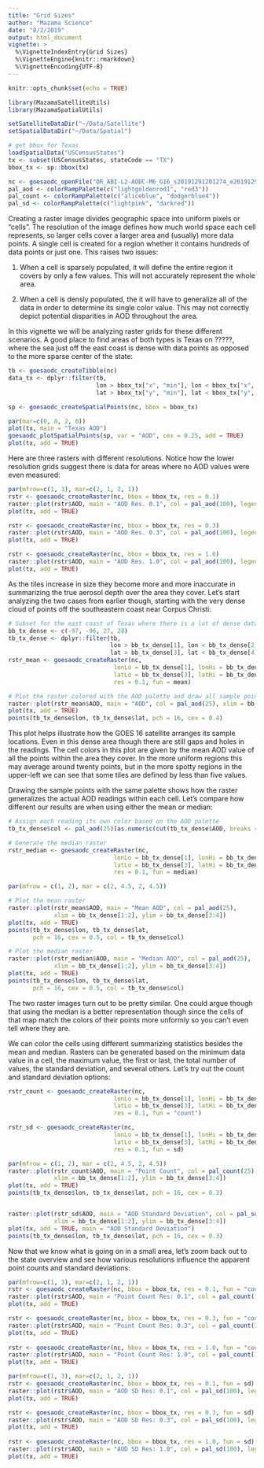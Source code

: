 ```yaml
---
title: "Grid Sizes"
author: "Mazama Science"
date: "8/2/2019"
output: html_document
vignette: >
  %\VignetteIndexEntry{Grid Sizes}
  %\VignetteEngine{knitr::rmarkdown}
  %\VignetteEncoding{UTF-8}
---
```


```r
knitr::opts_chunk$set(echo = TRUE)

library(MazamaSatelliteUtils)
library(MazamaSpatialUtils)

setSatelliteDataDir("~/Data/Satellite")
setSpatialDataDir("~/Data/Spatial")

# get bbox for Texas
loadSpatialData("USCensusStates")
tx <- subset(USCensusStates, stateCode == "TX")
bbox_tx <- sp::bbox(tx)

nc <- goesaodc_openFile("OR_ABI-L2-AODC-M6_G16_s20191291201274_e20191291204047_c20191291210009.nc")
pal_aod <- colorRampPalette(c("lightgoldenrod1", "red3"))
pal_count <- colorRampPalette(c("aliceblue", "dodgerblue4"))
pal_sd <- colorRampPalette(c("lightpink", "darkred"))
```

Creating a raster image divides geographic space into uniform pixels or "cells".
The resolution of the image defines how much world space each cell represents, 
so larger cells cover a larger area and (usually) more data points. A single 
cell is created for a region whether it contains hundreds of data points or just
one. This raises two issues:

1. When a cell is sparsely populated, it will define the entire region it covers
by only a few values. This will not accurately represent the whole area.

2. When a cell is densly populated, the it will have to generalize all of the 
data in order to determine its single color value. This may not correctly depict
potential disparities in AOD throughout the area.

In this vignette we will be analyzing raster grids for these different 
scenarios. A good place to find areas of both types is Texas on ?????, where the 
sea just off the east coast is dense with data points as opposed to the more 
sparse center of the state:

```r
tb <- goesaodc_createTibble(nc)
data_tx <- dplyr::filter(tb, 
                         lon > bbox_tx["x", "min"], lon < bbox_tx["x", "max"], 
                         lat > bbox_tx["y", "min"], lat < bbox_tx["y", "max"])

sp <- goesaodc_createSpatialPoints(nc, bbox = bbox_tx)

par(mar=c(0, 0, 2, 0))
plot(tx, main = "Texas AOD")
goesaodc_plotSpatialPoints(sp, var = "AOD", cex = 0.25, add = TRUE)
plot(tx, add = TRUE)
```

Here are three rasters with different resolutions. Notice how the lower 
resolution grids suggest there is data for areas where no AOD values were even 
measured:

```r
par(mfrow=c(1, 3), mar=c(2, 1, 2, 1))
rstr <- goesaodc_createRaster(nc, bbox = bbox_tx, res = 0.1)
raster::plot(rstr$AOD, main = "AOD Res. 0.1", col = pal_aod(100), legend = FALSE)
plot(tx, add = TRUE)

rstr <- goesaodc_createRaster(nc, bbox = bbox_tx, res = 0.3)
raster::plot(rstr$AOD, main = "AOD Res. 0.3", col = pal_aod(100), legend = FALSE)
plot(tx, add = TRUE)

rstr <- goesaodc_createRaster(nc, bbox = bbox_tx, res = 1.0)
raster::plot(rstr$AOD, main = "AOD Res. 1.0", col = pal_aod(100), legend = FALSE)
plot(tx, add = TRUE)
```

As the tiles increase in size they become more and more inaccurate in 
summarizing the true aerosol depth over the area they cover. Let's start 
analyzing the two cases from earlier though, starting with the very dense cloud 
of points off the southeastern coast near Corpus Christi:

```r
# Subset for the east coast of Texas where there is a lot of dense data
bb_tx_dense <- c(-97, -96, 27, 28)
tb_tx_dense <- dplyr::filter(tb, 
                             lon > bb_tx_dense[1], lon < bb_tx_dense[2], 
                             lat > bb_tx_dense[3], lat < bb_tx_dense[4])
rstr_mean <- goesaodc_createRaster(nc, 
                              lonLo = bb_tx_dense[1], lonHi = bb_tx_dense[2], 
                              latLo = bb_tx_dense[3], latHi = bb_tx_dense[4], 
                              res = 0.1, fun = mean)

# Plot the raster colored with the AOD palette and draw all sample point locations
raster::plot(rstr_mean$AOD, main = "AOD", col = pal_aod(25), xlim = bb_tx_dense[1:2], ylim = bb_tx_dense[3:4])
plot(tx, add = TRUE)
points(tb_tx_dense$lon, tb_tx_dense$lat, pch = 16, cex = 0.4)
```

This plot helps illustrate how the GOES 16 satellite arranges its sample
locations. Even in this dense area though there are still gaps and holes in the
readings. The cell colors in this plot are given by the mean AOD value of all
the points within the area they cover. In the more uniform regions this may 
average around twenty points, but in the more spotty regions in the upper-left
we can see that some tiles are defined by less than five values.

Drawing the sample points with the same palette shows how the raster
generalizes the actual AOD readings within each cell. Let's compare how 
different our results are when using either the mean or median: 

```r
# Assign each reading its own color based on the AOD palette
tb_tx_dense$col <- pal_aod(25)[as.numeric(cut(tb_tx_dense$AOD, breaks = 25))]

# Generate the median raster
rstr_median <- goesaodc_createRaster(nc, 
                              lonLo = bb_tx_dense[1], lonHi = bb_tx_dense[2], 
                              latLo = bb_tx_dense[3], latHi = bb_tx_dense[4], 
                              res = 0.1, fun = median)

par(mfrow = c(1, 2), mar = c(2, 4.5, 2, 4.5))

# Plot the mean raster
raster::plot(rstr_mean$AOD, main = "Mean AOD", col = pal_aod(25), 
             xlim = bb_tx_dense[1:2], ylim = bb_tx_dense[3:4])
plot(tx, add = TRUE)
points(tb_tx_dense$lon, tb_tx_dense$lat, 
       pch = 16, cex = 0.5, col = tb_tx_dense$col)

# Plot the median raster
raster::plot(rstr_median$AOD, main = "Median AOD", col = pal_aod(25), 
             xlim = bb_tx_dense[1:2], ylim = bb_tx_dense[3:4])
plot(tx, add = TRUE)
points(tb_tx_dense$lon, tb_tx_dense$lat, 
       pch = 16, cex = 0.5, col = tb_tx_dense$col)
```

The two raster images turn out to be pretty similar. One could argue though that
using the median is a better representation though since the cells of that map
match the colors of their points more unformly so you can't even tell where they
are.

We can color the cells using different summarizing statistics besides the
mean and median. Rasters can be generated based on the minimum data value in a 
cell, the maximum value, the first or last, the total number of values, the 
standard deviation, and several others. Let's try out the count and standard 
deviation options:

```r
rstr_count <- goesaodc_createRaster(nc, 
                              lonLo = bb_tx_dense[1], lonHi = bb_tx_dense[2], 
                              latLo = bb_tx_dense[3], latHi = bb_tx_dense[4], 
                              res = 0.1, fun = "count")

rstr_sd <- goesaodc_createRaster(nc, 
                              lonLo = bb_tx_dense[1], lonHi = bb_tx_dense[2], 
                              latLo = bb_tx_dense[3], latHi = bb_tx_dense[4], 
                              res = 0.1, fun = sd)

par(mfrow = c(1, 2), mar = c(2, 4.5, 2, 4.5))
raster::plot(rstr_count$AOD, main = "Point Count", col = pal_count(25), 
             xlim = bb_tx_dense[1:2], ylim = bb_tx_dense[3:4])
plot(tx, add = TRUE)
points(tb_tx_dense$lon, tb_tx_dense$lat, pch = 16, cex = 0.3)


raster::plot(rstr_sd$AOD, main = "AOD Standard Deviation", col = pal_sd(25), 
             xlim = bb_tx_dense[1:2], ylim = bb_tx_dense[3:4])
plot(tx, add = TRUE, main = "AOD Standard Deviation")
points(tb_tx_dense$lon, tb_tx_dense$lat, pch = 16, cex = 0.3)
```

Now that we know what is going on in a small area, let's zoom back out to the 
state overview and see how various resolutions influence the apparent point
counts and standard deviations:

```r
par(mfrow=c(1, 3), mar=c(2, 1, 2, 1))
rstr <- goesaodc_createRaster(nc, bbox = bbox_tx, res = 0.1, fun = "count")
raster::plot(rstr$AOD, main = "Point Count Res: 0.1", col = pal_count(100), legend = FALSE)
plot(tx, add = TRUE)

rstr <- goesaodc_createRaster(nc, bbox = bbox_tx, res = 0.3, fun = "count")
raster::plot(rstr$AOD, main = "Point Count Res: 0.3", col = pal_count(100), legend = FALSE)
plot(tx, add = TRUE)
  
rstr <- goesaodc_createRaster(nc, bbox = bbox_tx, res = 1.0, fun = "count")
raster::plot(rstr$AOD, main = "Point Count Res: 1.0", col = pal_count(100), legend = FALSE)
plot(tx, add = TRUE)
```

```r
par(mfrow=c(1, 3), mar=c(2, 1, 2, 1))
rstr <- goesaodc_createRaster(nc, bbox = bbox_tx, res = 0.1, fun = sd)
raster::plot(rstr$AOD, main = "AOD SD Res: 0.1", col = pal_sd(100), legend = FALSE)
plot(tx, add = TRUE)

rstr <- goesaodc_createRaster(nc, bbox = bbox_tx, res = 0.3, fun = sd)
raster::plot(rstr$AOD, main = "AOD SD Res: 0.3", col = pal_sd(100), legend = FALSE)
plot(tx, add = TRUE)
  
rstr <- goesaodc_createRaster(nc, bbox = bbox_tx, res = 1.0, fun = sd)
raster::plot(rstr$AOD, main = "AOD SD Res: 1.0", col = pal_sd(100), legend = FALSE)
plot(tx, add = TRUE)
```